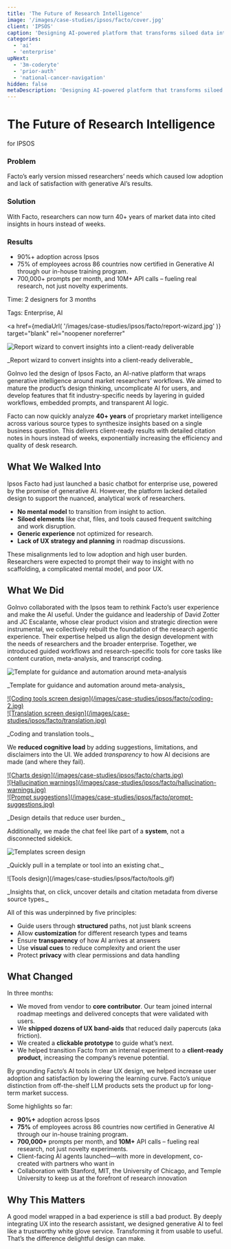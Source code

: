 ```yaml
---
title: 'The Future of Research Intelligence'
image: '/images/case-studies/ipsos/facto/cover.jpg'
client: 'IPSOS'
caption: 'Designing AI-powered platform that transforms siloed data into actionable insights using deep research and advanced models.'
categories:
  - 'ai'
  - 'enterprise'
upNext:
  - '3m-coderyte'
  - 'prior-auth'
  - 'national-cancer-navigation'
hidden: false
metaDescription: 'Designing AI-powered platform that transforms siloed data into actionable insights using deep research and advanced models.'
---
```



# The Future of Research Intelligence

for IPSOS

### Problem

Facto’s early version missed researchers’ needs which caused low adoption and lack of satisfaction with generative AI’s results.

### Solution

With Facto, researchers can now turn 40+ years of market data into cited insights in hours instead of weeks.

### Results

- 90%+ adoption across Ipsos
- 75% of employees across 86 countries now certified in Generative AI through our in-house training program.
- 700,000+ prompts per month, and 10M+ API calls – fueling real research, not just novelty experiments.


<span class="text--uppercase text--gray text--bold text--spacing text--md">Time:</span> 2 designers for 3 months

<span class="text--uppercase text--gray text--bold text--spacing text--md">Tags:</span> Enterprise, AI

<Divider />

<a
  href={mediaUrl(
    '/images/case-studies/ipsos/facto/report-wizard.jpg'
  )}
  target="blank"
  rel="noopener noreferrer"
>
  ![Report wizard to convert insights into a client-ready deliverable](/images/case-studies/ipsos/facto/report-wizard.jpg)
</a>
<p class="text--caption text--center">_Report wizard to convert insights into a client-ready deliverable_</p>

GoInvo led the design of Ipsos Facto, an AI-native platform that wraps generative intelligence around market researchers’ workflows. We aimed to mature the product’s design thinking, uncomplicate AI for users, and develop features that fit industry-specific needs by layering in guided workflows, embedded prompts, and transparent AI logic.

Facto can now quickly analyze **40+ years** of proprietary market intelligence across various source types to synthesize insights based on a single business question. This delivers client-ready results with detailed citation notes in hours instead of weeks, exponentially increasing the efficiency and quality of desk research.

<Divider />

## What We Walked Into

Ipsos Facto had just launched a basic chatbot for enterprise use, powered by the promise of generative AI. However, the platform lacked detailed design to support the nuanced, analytical work of researchers.

- **No mental model** to transition from insight to action.
- **Siloed elements** like chat, files, and tools caused frequent switching and work disruption.
- **Generic experience** not optimized for research.
- **Lack of UX strategy and planning** in roadmap discussions.

These misalignments led to low adoption and high user burden. Researchers were expected to prompt their way to insight with no scaffolding, a complicated mental model, and poor UX.

## What We Did

GoInvo collaborated with the Ipsos team to rethink Facto’s user experience and make the AI useful. Under the guidance and leadership of David Zotter and JC Escalante, whose clear product vision and strategic direction were instrumental, we collectively rebuilt the foundation of the research agentic experience. Their expertise helped us align the design development with the needs of researchers and the broader enterprise. Together, we introduced guided workflows and research-specific tools for core tasks like content curation, meta-analysis, and transcript coding.

![Template for guidance and automation around meta-analysis](/images/case-studies/ipsos/facto/template.jpg)
<p class="text--caption text--center">_Template for guidance and automation around meta-analysis_</p>

<div class="pure-u-lg-1-2">
  <a
    href={mediaUrl(
      '/images/case-studies/ipsos/facto/coding.jpg'
    )}
    target="blank"
    rel="noopener noreferrer"
  >
    ![Coding tools screen design](/images/case-studies/ipsos/facto/coding-2.jpg)
  </a>
</div>
<div class="pure-u-lg-1-2">
  <a
    href={mediaUrl(
      '/images/case-studies/ipsos/facto/translation.jpg'
    )}
    target="blank"
    rel="noopener noreferrer"
  >
    ![Translation screen design](/images/case-studies/ipsos/facto/translation.jpg)
  </a>
</div>
<p class="text--caption text--center">_Coding and translation tools._</p>

We **reduced cognitive load** by adding suggestions, limitations, and disclaimers into the UI. We added *transparency* to how AI decisions are made (and where they fail). 

<div class="pure-u-lg-1-3">
  <a
    href={mediaUrl(
      '/images/case-studies/ipsos/facto/charts.jpg'
    )}
    target="blank"
    rel="noopener noreferrer"
  >
    ![Charts design](/images/case-studies/ipsos/facto/charts.jpg)
  </a>
</div>
<div class="pure-u-lg-1-3">
  <a
    href={mediaUrl(
      '/images/case-studies/ipsos/facto/hallucination-warnings.jpg'
    )}
    target="blank"
    rel="noopener noreferrer"
  >
    ![Hallucination warnings](/images/case-studies/ipsos/facto/hallucination-warnings.jpg)
  </a>
</div>
<div class="pure-u-lg-1-3">
  <a
    href={mediaUrl(
      '/images/case-studies/ipsos/facto/prompt-suggestions.jpg'
    )}
    target="blank"
    rel="noopener noreferrer"
  >
    ![Prompt suggestions](/images/case-studies/ipsos/facto/prompt-suggestions.jpg)
  </a>
</div>
<p class="text--caption text--center">_Design details that reduce user burden._</p>

Additionally, we made the chat feel like part of a **system**, not a disconnected sidekick.


![Templates screen design](/images/case-studies/ipsos/facto/templates.gif)
<p class="text--caption text--center">_Quickly pull in a template or tool into an existing chat._</p>
![Tools design](/images/case-studies/ipsos/facto/tools.gif)
<p class="text--caption text--center">_Insights that, on click, uncover details and citation metadata from diverse source types._</p>

All of this was underpinned by five principles:
- Guide users through **structured** paths, not just blank screens
- Allow **customization** for different research types and teams
- Ensure **transparency** of how AI arrives at answers
- Use **visual cues** to reduce complexity and orient the user
- Protect **privacy** with clear permissions and data handling

## What Changed

In three months:
- We moved from vendor to **core contributor**. Our team joined internal roadmap meetings and delivered concepts that were validated with users. 
- We **shipped dozens of UX band-aids** that reduced daily papercuts (aka friction).
- We created a **clickable prototype** to guide what’s next.
- We helped transition Facto from an internal experiment to a **client-ready product**, increasing the company’s revenue potential.

By grounding Facto’s AI tools in clear UX design, we helped increase user adoption and satisfaction by lowering the learning curve. Facto’s unique distinction from off-the-shelf LLM products sets the product up for long-term market success.

Some highlights so far:
- **90%+** adoption across Ipsos
- **75%** of employees across 86 countries now certified in Generative AI through our in-house training program.
- **700,000+** prompts per month, and **10M+** API calls – fueling real research, not just novelty experiments.
- Client-facing AI agents launched—with more in development, co-created with partners who want in
- Collaboration with Stanford, MIT, the University of Chicago, and Temple University to keep us at the forefront of research innovation

## Why This Matters

A good model wrapped in a bad experience is still a bad product. By deeply integrating UX into the research assistant, we designed generative AI to feel like a trustworthy white glove service. Transforming it from usable to useful. That’s the difference delightful design can make.
